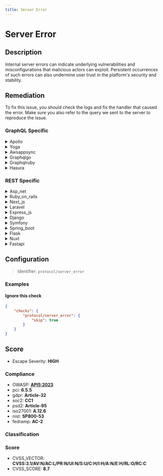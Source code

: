```yaml
---
title: Server Error
---
```


# Server Error

## Description

Internal server errors can indicate underlying vulnerabilities and misconfigurations that malicious actors can exploit. Persistent occurrences of such errors can also undermine user trust in the platform's security and stability.


## Remediation

To fix this issue, you should check the logs and fix the handler that caused the error.
Make sure you also refer to the query we sent to the server to reproduce the issue.



### GraphQL Specific

<details>
    <summary>Apollo</summary>

To address server errors in the Apollo framework engine, ensure that your resolvers are correctly implemented and handle exceptions properly. Use try-catch blocks to catch unexpected errors and return user-friendly error messages. Additionally, validate input data to prevent invalid queries from causing errors. Monitor your server's performance and logs to identify and fix issues promptly. Keep the Apollo server and its dependencies up to date with the latest security patches and performance improvements.

</details>

<details>
    <summary>Yoga</summary>

To address the 'Server Error' in the Yoga framework engine, ensure that the server-side code is properly handling exceptions and providing meaningful error messages. Check the server logs for detailed error information, verify the configurations, and ensure all dependencies are correctly installed and up-to-date. If the error persists, consider reaching out to the Yoga framework community or consulting the documentation for specific guidance related to the error encountered.

</details>

<details>
    <summary>Awsappsync</summary>

To address a server error in the AWS AppSync framework engine, ensure that your GraphQL schema is correctly defined and that the resolvers are properly configured. Check the CloudWatch logs for any specific error messages and take corrective actions based on the logs. Additionally, confirm that your AWS IAM roles and permissions are set up correctly to allow AppSync to access the necessary resources. If the issue persists, consider increasing the memory or timeout settings for your Lambda functions if they are part of the data source. Lastly, consult the AWS AppSync documentation for troubleshooting guidance or reach out to AWS support for further assistance.

</details>

<details>
    <summary>Graphqlgo</summary>

To address server errors in a GraphQL Go framework engine, ensure that your resolvers handle errors gracefully and return meaningful error messages to the client. Implement proper error logging to monitor and troubleshoot issues. Use middleware for error handling to catch and format errors consistently. Additionally, validate and sanitize all inputs to prevent injection attacks, and consider using a well-maintained library to help manage these concerns.

</details>

<details>
    <summary>Graphqlruby</summary>

Ensure that the GraphQL Ruby framework is updated to the latest version to address any known vulnerabilities. Implement proper error handling to avoid exposing stack traces or sensitive information to the client. Use parameterized queries to prevent injection attacks, and consider implementing rate limiting and authentication to protect against abusive requests. Regularly review your schema and resolvers for security best practices.

</details>

<details>
    <summary>Hasura</summary>

To address server errors in the Hasura framework, ensure that your GraphQL queries are correctly structured and that the Hasura engine has the appropriate permissions to access the underlying database. Check the error logs for specific messages and consider increasing logging levels for more detailed information. Verify that all required services and dependencies are running and properly configured. If the issue persists, consult the Hasura documentation and community forums for troubleshooting guidance or consider reaching out to Hasura support for professional assistance.

</details>


### REST Specific

<details>
    <summary>Asp_net</summary>

Ensure that all exception handling in the ASP.NET application is robust, logging detailed error information to a secure location while presenting generic error messages to users. Regularly review logs to identify and address underlying issues. Update the web.config file to disable detailed error messages to users and enable custom error pages. Additionally, conduct thorough testing and code reviews to prevent common vulnerabilities that may lead to internal server errors.

</details>

<details>
    <summary>Ruby_on_rails</summary>

Ensure that the Ruby on Rails application is running the latest stable version to benefit from security patches. Regularly update all dependencies, and employ comprehensive error handling to prevent detailed error messages from being displayed to users. Utilize Rails' built-in security features such as Active Record validations and strong parameters to mitigate risks of SQL injection and other vulnerabilities.

</details>

<details>
    <summary>Next_js</summary>

Ensure that your Next.js application is running on the latest stable version to benefit from security patches and performance improvements. Regularly update dependencies, and use error handling middleware to catch and address internal server errors. Implement comprehensive logging to monitor and quickly respond to any unexpected behavior or errors.

</details>

<details>
    <summary>Laravel</summary>

Ensure that Laravel's environment configuration files are correctly set up to handle errors and exceptions. Utilize the built-in logging features to monitor and record issues. Regularly update the Laravel framework and all dependencies to their latest versions to patch known vulnerabilities. Implement thorough testing of all routes and middleware to catch potential errors in the development stage. Additionally, consider setting up a custom error page to handle 500 Internal Server Errors gracefully, informing users that the issue is being addressed.

</details>

<details>
    <summary>Express_js</summary>

Ensure that all routes in the Express.js application have proper error handling. Use middleware for catching and logging errors and for sending appropriate error responses to the client. Regularly update the Express.js framework and all dependencies to their latest secure versions to mitigate known vulnerabilities. Additionally, implement rate limiting and input validation to protect against common attack vectors.

</details>

<details>
    <summary>Django</summary>

Ensure Django settings are configured correctly, particularly DEBUG mode, which should be set to False in production to prevent sensitive data exposure. Regularly update Django to the latest version to patch known vulnerabilities. Use Django's built-in logging to monitor and record server errors for timely investigation and resolution.

</details>

<details>
    <summary>Symfony</summary>

Ensure that the Symfony framework and all associated bundles are up to date with the latest security patches. Utilize Symfony's built-in functions to handle exceptions and log errors for further analysis. Regularly review and audit the code to identify potential security issues. Implement proper error handling to prevent information leakage and configure the server to display generic error messages to users while detailed logs are kept secure on the server.

</details>

<details>
    <summary>Spring_boot</summary>

Ensure that the Spring Boot application is using the latest stable version with security patches applied. Regularly review and update dependencies to mitigate known vulnerabilities. Implement comprehensive error handling to prevent detailed error messages from being displayed to users, and log errors internally for analysis. Configure a custom error page to handle internal server errors gracefully.

</details>

<details>
    <summary>Flask</summary>

Ensure that Flask applications are running in a production-ready environment with a proper WSGI server, such as Gunicorn, and are behind a reverse proxy like Nginx. Implement comprehensive error handling to catch exceptions and log errors without exposing sensitive information to the users. Regularly update Flask and its dependencies to mitigate known vulnerabilities.

</details>

<details>
    <summary>Nuxt</summary>

Ensure that all dependencies are up-to-date and that the Nuxt.js configuration is properly set to handle exceptions and errors gracefully. Implement comprehensive logging to track down the source of internal server errors and address them promptly. Regularly review and test the application for potential vulnerabilities and performance bottlenecks.

</details>

<details>
    <summary>Fastapi</summary>

For FastAPI applications, ensure that exception handling is properly implemented to catch and log errors without exposing sensitive information. Use FastAPI's built-in RequestValidationError for input validation and HTTPException for standard error responses. Regularly review and update dependencies to mitigate known vulnerabilities.

</details>

## Configuration

> Identifier: `protocol/server_error`



### Examples



#### Ignore this check

```json
{
    "checks": {
        "protocol/server_error": {
            "skip": true
        }
    }
}
```




## Score

- Escape Severity: **<span className="high-severity">HIGH</span>**

### Compliance

- OWASP: **[API5:2023](https://github.com/OWASP/API-Security/blob/master/editions/2023/en/0xa5-broken-function-level-authorization.md)**
- pci: **6.5.5**
- gdpr: **Article-32**
- soc2: **CC1**
- psd2: **Article-95**
- iso27001: **A.12.6**
- nist: **SP800-53**
- fedramp: **AC-2**

### Classification






### Score

- CVSS_VECTOR: **CVSS:3.1/AV:N/AC:L/PR:N/UI:N/S:U/C:H/I:H/A:N/E:H/RL:O/RC:C**
- CVSS_SCORE: **8.7**

